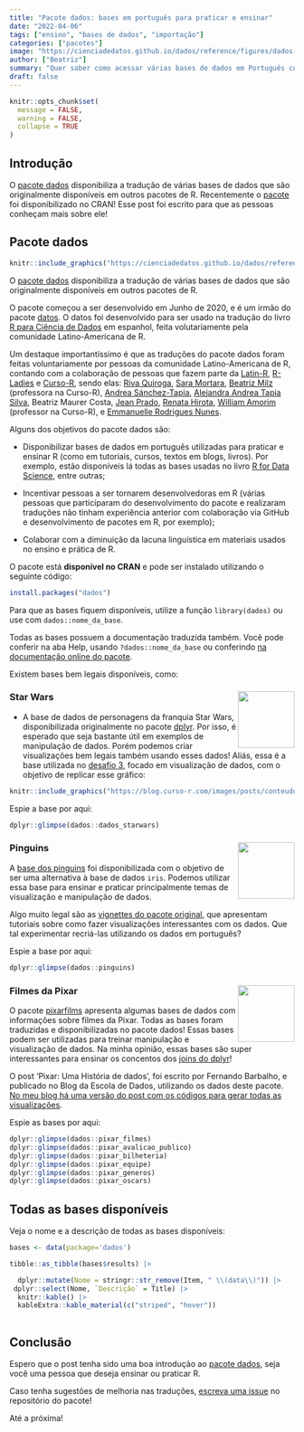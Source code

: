 ```yaml
---
title: "Pacote dados: bases em português para praticar e ensinar"
date: "2022-04-06"
tags: ["ensino", "bases de dados", "importação"]
categories: ["pacotes"]
image: "https://cienciadedatos.github.io/dados/reference/figures/dados-hex.png"
author: ["Beatriz"]
summary: "Quer saber como acessar várias bases de dados em Português com R?"
draft: false
---
```


```r
knitr::opts_chunk$set(
  message = FALSE, 
  warning = FALSE, 
  collapse = TRUE
)
```

## Introdução


O [pacote dados](https://cienciadedatos.github.io/dados/) disponibiliza a tradução de várias bases de dados que são originalmente disponíveis em outros pacotes de R. 
Recentemente o [pacote](https://cienciadedatos.github.io/dados/) foi disponibilizado no CRAN! 
Esse post foi escrito para que as pessoas conheçam mais sobre ele!

## Pacote dados

```r
knitr::include_graphics("https://cienciadedatos.github.io/dados/reference/figures/dados-hex.png")
```


O [pacote dados](https://cienciadedatos.github.io/dados/) disponibiliza a tradução de várias bases de dados que são originalmente disponíveis em outros pacotes de R. 

O pacote começou a ser desenvolvido em Junho de 2020, e é um irmão do pacote [datos](https://cienciadedatos.github.io/datos/). O datos foi desenvolvido para ser usado na tradução do livro [R para Ciência de Dados](https://es.r4ds.hadley.nz/) em espanhol, feita volutariamente pela comunidade Latino-Americana de R.


Um destaque importantíssimo é que as traduções do pacote dados foram feitas voluntariamente por pessoas da comunidade Latino-Americana de R, contando com a colaboração de pessoas que fazem parte da [Latin-R](https://latin-r.com/), [R-Ladies](https://rladies.org/) e [Curso-R](https://curso-r.com/material/), sendo elas: [Riva Quiroga](https://twitter.com/rivaquiroga), [Sara Mortara](https://twitter.com/MortaraSara), [Beatriz Milz](https://twitter.com/BeaMilz) (professora na Curso-R), [Andrea Sánchez-Tapia](https://twitter.com/SanchezTapiaA), [Alejandra Andrea Tapia Silva](https://twitter.com/aleants), Beatriz Maurer Costa, [Jean Prado](https://twitter.com/jeangprado), [Renata Hirota](https://twitter.com/renata_mh), [William Amorim](https://twitter.com/wamorim_) (professor na Curso-R), e [Emmanuelle Rodrigues Nunes](https://www.linkedin.com/in/emmanuellernunes/).

Alguns dos objetivos do pacote dados são:

- Disponibilizar bases de dados em português utilizadas para praticar e ensinar R (como em tutoriais, cursos, textos em blogs, livros). Por exemplo, estão disponíveis lá todas as bases usadas no livro [R for Data Science](https://r4ds.had.co.nz/), entre outras;

- Incentivar pessoas a ser tornarem desenvolvedoras em R (várias pessoas que participaram do desenvolvimento do pacote e realizaram traduções não tinham experiência anterior com colaboração via GitHub e desenvolvimento de pacotes em R, por exemplo);

- Colaborar com a diminuição da lacuna linguística em materiais usados no ensino e prática de R.

O pacote está **disponível no CRAN** e pode ser instalado utilizando o seguinte código:

```r
install.packages("dados")
```

Para que as bases fiquem disponíveis, utilize a função `library(dados)` ou use com `dados::nome_da_base`. 

Todas as bases possuem a documentação traduzida também. Você pode conferir na aba Help, usando `?dados::nome_da_base` ou conferindo [na documentação online do pacote](https://cienciadedatos.github.io/dados/reference/index.html).

Existem bases bem legais disponíveis, como:

### Star Wars <img src="https://dplyr.tidyverse.org/logo.png" align="right" width = "100px"/>

- A base de dados de personagens da franquia Star Wars, disponibilizada originalmente no pacote [dplyr](https://dplyr.tidyverse.org/reference/starwars.html). Por isso, é esperado que seja bastante útil em exemplos de manipulação de dados. Porém podemos criar visualizações bem legais também usando esses dados! Aliás, essa é a base utilizada no [desafio 3](https://blog.curso-r.com/posts/2022-04-05-desafio-3/), focado em visualização de dados, com o objetivo de replicar esse gráfico:

```r
knitr::include_graphics("https://blog.curso-r.com/images/posts/conteudo/desafio-3/grafico.webp")
```

Espie a base por aqui:

```r
dplyr::glimpse(dados::dados_starwars)
```


### Pinguins <img src="https://allisonhorst.github.io/palmerpenguins/reference/figures/logo.png" align="right" width = "100px"/>

A  [base dos pinguins](https://allisonhorst.github.io/palmerpenguins/) foi disponibilizada com o objetivo de ser uma alternativa à base de dados `iris`. Podemos utilizar essa base para ensinar e praticar principalmente temas de visualização e manipulação de dados. 

Algo muito legal são as [vignettes do pacote original](https://allisonhorst.github.io/palmerpenguins/articles/examples.html), que apresentam tutoriais sobre como fazer visualizações interessantes com os dados. Que tal experimentar recriá-las utilizando os dados em português?

Espie a base por aqui:

```r
dplyr::glimpse(dados::pinguins)
```

### Filmes da Pixar <img src="https://erictleung.com/pixarfilms/reference/figures/logo.png" align="right" width = "100px"/>

O pacote [pixarfilms](https://erictleung.com/pixarfilms/) apresenta algumas bases de dados com informações sobre filmes da Pixar. Todas as bases foram traduzidas e disponibilizadas no pacote dados! Essas bases podem ser utilizadas para treinar manipulação e visualização de dados. Na minha opinião, essas bases são super interessantes para ensinar os concentos dos [joins do dplyr](https://dplyr.tidyverse.org/reference/mutate-joins.html)!


O post 'Pixar: Uma História de dados', foi escrito por Fernando Barbalho, e publicado no Blog da Escola de Dados, utilizando os dados deste pacote. [No meu blog há uma versão do post com os códigos para gerar todas as visualizações](https://beatrizmilz.com/blog/2021-07-01-pixar-uma-historia-de-dados/). 

Espie as bases por aqui:

```r
dplyr::glimpse(dados::pixar_filmes)
dplyr::glimpse(dados::pixar_avalicao_publico)
dplyr::glimpse(dados::pixar_bilheteria)
dplyr::glimpse(dados::pixar_equipe)
dplyr::glimpse(dados::pixar_generos)
dplyr::glimpse(dados::pixar_oscars)
```


## Todas as bases disponíveis

Veja o nome e a descrição de todas as bases disponíveis:

```r
bases <- data(package='dados')

tibble::as_tibble(bases$results) |> 

  dplyr::mutate(Nome = stringr::str_remove(Item, " \\(data\\)")) |> 
 dplyr::select(Nome, `Descrição` = Title) |> 
  knitr::kable() |> 
  kableExtra::kable_material(c("striped", "hover"))
  
```



## Conclusão

Espero que o post tenha sido uma boa introdução ao [pacote dados](https://cienciadedatos.github.io/dados/), seja você uma pessoa que deseja ensinar ou praticar R.

Caso tenha sugestões de melhoria nas traduções, [escreva uma issue](https://github.com/cienciadedatos/dados/issues) no repositório do pacote!


Até a próxima!


